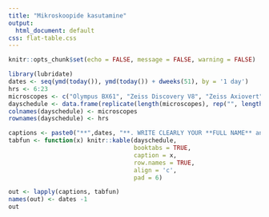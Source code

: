 ```yaml
---
title: "Mikroskoopide kasutamine"
output:
  html_document: default
css: flat-table.css
---
```


```r
knitr::opts_chunk$set(echo = FALSE, message = FALSE, warning = FALSE)
```

```r
library(lubridate)
dates <- seq(ymd(today()), ymd(today()) + dweeks(51), by = '1 day')
hrs <- 6:23
microscopes <- c("Olympus BX61", "Zeiss Discovery V8", "Zeiss Axiovert", "Zeiss LSM DUO", "TILL Photonics iMIC")
dayschedule <- data.frame(replicate(length(microscopes), rep("", length(hrs))))
colnames(dayschedule) <- microscopes
rownames(dayschedule) <- hrs
```

```r
captions <- paste0("**",dates, "**. WRITE CLEARLY YOUR **FULL NAME** and **GROUP**! [Jekaterina Kristall](katerina.kristall@gmail.com). [Info and pricing at GTI](http://bit.ly/2fNytTm)")
tabfun <- function(x) knitr::kable(dayschedule, 
                                   booktabs = TRUE, 
                                   caption = x, 
                                   row.names = TRUE,
                                   align = 'c', 
                                   pad = 6)
```

```r
out <- lapply(captions, tabfun)
names(out) <- dates -1
out
```


